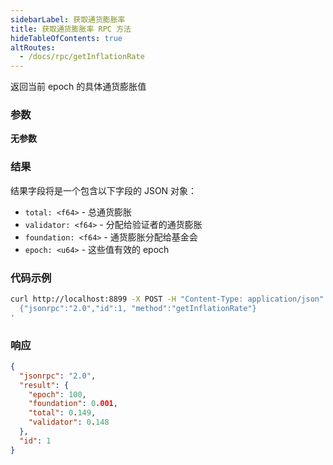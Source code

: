 ```yaml
---
sidebarLabel: 获取通货膨胀率
title: 获取通货膨胀率 RPC 方法
hideTableOfContents: true
altRoutes:
  - /docs/rpc/getInflationRate
---
```


返回当前 epoch 的具体通货膨胀值

<DocSideBySide>

<DocLeftSide>

### 参数

**无参数**

### 结果

结果字段将是一个包含以下字段的 JSON 对象：

- `total: <f64>` - 总通货膨胀
- `validator: <f64>` - 分配给验证者的通货膨胀
- `foundation: <f64>` - 通货膨胀分配给基金会
- `epoch: <u64>` - 这些值有效的 epoch

</DocLeftSide>

<DocRightSide>

### 代码示例

```bash
curl http://localhost:8899 -X POST -H "Content-Type: application/json" -d '
  {"jsonrpc":"2.0","id":1, "method":"getInflationRate"}
'
```

### 响应

```json
{
  "jsonrpc": "2.0",
  "result": {
    "epoch": 100,
    "foundation": 0.001,
    "total": 0.149,
    "validator": 0.148
  },
  "id": 1
}
```

</DocRightSide>
</DocSideBySide>
